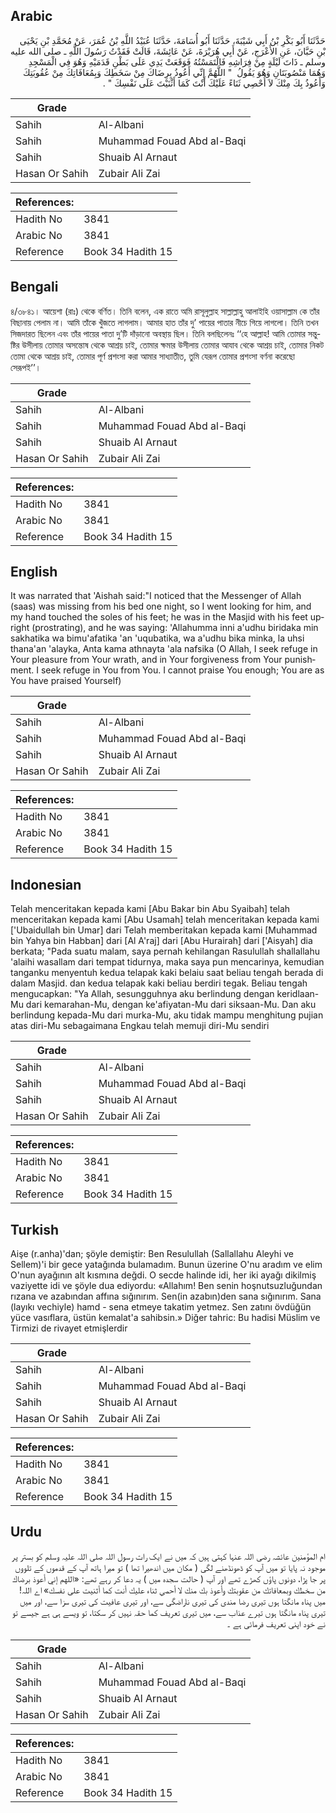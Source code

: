 ## Arabic


<div dir="rtl" lang="ar" style={{fontSize:'larger',backgroundColor:'#f8f9fa',padding:20}}>
حَدَّثَنَا أَبُو بَكْرِ بْنُ أَبِي شَيْبَةَ، حَدَّثَنَا أَبُو أُسَامَةَ، حَدَّثَنَا عُبَيْدُ اللَّهِ بْنُ عُمَرَ، عَنْ مُحَمَّدِ بْنِ يَحْيَى بْنِ حَبَّانَ، عَنِ الأَعْرَجِ، عَنْ أَبِي هُرَيْرَةَ، عَنْ عَائِشَةَ، قَالَتْ فَقَدْتُ رَسُولَ اللَّهِ ـ صلى الله عليه وسلم ـ ذَاتَ لَيْلَةٍ مِنْ فِرَاشِهِ فَالْتَمَسْتُهُ فَوَقَعَتْ يَدِي عَلَى بَطْنِ قَدَمَيْهِ وَهُوَ فِي الْمَسْجِدِ وَهُمَا مَنْصُوبَتَانِ وَهُوَ يَقُولُ ‏ "‏ اللَّهُمَّ إِنِّي أَعُوذُ بِرِضَاكَ مِنْ سَخَطِكَ وَبِمُعَافَاتِكَ مِنْ عُقُوبَتِكَ وَأَعُوذُ بِكَ مِنْكَ لاَ أُحْصِي ثَنَاءً عَلَيْكَ أَنْتَ كَمَا أَثْنَيْتَ عَلَى نَفْسِكَ ‏"‏ ‏.‏
</div>
<div style={{backgroundColor:'#f8f9fa',padding:20, marginBottom: 10}}><table> <thead> <tr> <th>Grade</th> <th></th> </tr> </thead> <tbody> <tr><td>Sahih</td><td>Al-Albani</td></tr><tr><td>Sahih</td><td>Muhammad Fouad Abd al-Baqi</td></tr><tr><td>Sahih</td><td>Shuaib Al Arnaut</td></tr><tr><td>Hasan Or Sahih</td><td>Zubair Ali Zai</td></tr></tbody></table><table> <thead> <tr> <th>References:</th> <th></th> </tr> </thead> <tbody><tr><td>Hadith No</td><td>3841</td></tr><tr><td>Arabic No</td><td>3841</td></tr><tr><td>Reference</td><td>Book 34 Hadith 15</td></tr></tbody></table></div>

## Bengali


<div dir="ltr" lang="bn" style={{fontSize:'larger',backgroundColor:'#f8f9fa',padding:20}}>
৪/৩৮৪১। আয়েশা (রাঃ) থেকে বর্ণিত। তিনি বলেন, এক রাতে অমি রাসূলুল্লাহ সাল্লাল্লাহু আলাইহি ওয়াসাল্লাম কে তাঁর বিছানায় পেলাম না। আমি তাঁকে খুঁজতে লাগলাম। আমার হাত তাঁর দু’ পায়ের পাতার নীচে গিয়ে লাগলো। তিনি তখন সিজদারত ছিলেন এবং তাঁর পায়ের পাতা দু’টি দাঁড়ানো অবস্থায় ছিল। তিনি বলছিলেনঃ ‘‘হে আল্লাহ! আমি তোমার সন্তুষ্টির উসীলায় তোমার অসন্তোষ থেকে আশ্রয় চাই, তোমার ক্ষমার উসীলায় তোমার আযাব থেকে আশ্রয় চাই, তোমার নিকট তোমা থেকে আশ্রয় চাই, তোমার পূর্ণ প্রশংসা করা আমার সাধ্যাতীত, তুমি যেরূপ তোমার প্রশংসা বর্ণনা করেছো সেরূপই’’।
</div>
<div style={{backgroundColor:'#f8f9fa',padding:20, marginBottom: 10}}><table> <thead> <tr> <th>Grade</th> <th></th> </tr> </thead> <tbody> <tr><td>Sahih</td><td>Al-Albani</td></tr><tr><td>Sahih</td><td>Muhammad Fouad Abd al-Baqi</td></tr><tr><td>Sahih</td><td>Shuaib Al Arnaut</td></tr><tr><td>Hasan Or Sahih</td><td>Zubair Ali Zai</td></tr></tbody></table><table> <thead> <tr> <th>References:</th> <th></th> </tr> </thead> <tbody><tr><td>Hadith No</td><td>3841</td></tr><tr><td>Arabic No</td><td>3841</td></tr><tr><td>Reference</td><td>Book 34 Hadith 15</td></tr></tbody></table></div>

## English


<div dir="ltr" lang="en" style={{fontSize:'larger',backgroundColor:'#f8f9fa',padding:20}}>
It was narrated that 'Aishah said:"I noticed that the Messenger of Allah (saas) was missing from his bed one night, so I went looking for him, and my hand touched the soles of his feet; he was in the Masjid with his feet upright (prostrating), and he was saying: 'Allahumma inni a'udhu biridaka min sakhatika wa bimu'afatika 'an 'uqubatika, wa a'udhu bika minka, la uhsi thana'an 'alayka, Anta kama athnayta 'ala nafsika (O Allah, I seek refuge in Your pleasure from Your wrath, and in Your forgiveness from Your punishment. I seek refuge in You from You. I cannot praise You enough; You are as You have praised Yourself)
</div>
<div style={{backgroundColor:'#f8f9fa',padding:20, marginBottom: 10}}><table> <thead> <tr> <th>Grade</th> <th></th> </tr> </thead> <tbody> <tr><td>Sahih</td><td>Al-Albani</td></tr><tr><td>Sahih</td><td>Muhammad Fouad Abd al-Baqi</td></tr><tr><td>Sahih</td><td>Shuaib Al Arnaut</td></tr><tr><td>Hasan Or Sahih</td><td>Zubair Ali Zai</td></tr></tbody></table><table> <thead> <tr> <th>References:</th> <th></th> </tr> </thead> <tbody><tr><td>Hadith No</td><td>3841</td></tr><tr><td>Arabic No</td><td>3841</td></tr><tr><td>Reference</td><td>Book 34 Hadith 15</td></tr></tbody></table></div>

## Indonesian


<div dir="ltr" lang="id" style={{fontSize:'larger',backgroundColor:'#f8f9fa',padding:20}}>
Telah menceritakan kepada kami [Abu Bakar bin Abu Syaibah] telah menceritakan kepada kami [Abu Usamah] telah menceritakan kepada kami ['Ubaidullah bin Umar] dari Telah memberitakan kepada kami [Muhammad bin Yahya bin Habban] dari [Al A'raj] dari [Abu Hurairah] dari ['Aisyah] dia berkata; "Pada suatu malam, saya pernah kehilangan Rasulullah shallallahu 'alaihi wasallam dari tempat tidurnya, maka saya pun mencarinya, kemudian tanganku menyentuh kedua telapak kaki belaiu saat beliau tengah berada di dalam Masjid. dan kedua telapak kaki beliau berdiri tegak. Beliau tengah mengucapkan: "Ya Allah, sesungguhnya aku berlindung dengan keridlaan-Mu dari kemarahan-Mu, dengan ke'afiyatan-Mu dari siksaan-Mu. Dan aku berlindung kepada-Mu dari murka-Mu, aku tidak mampu menghitung pujian atas diri-Mu sebagaimana Engkau telah memuji diri-Mu sendiri
</div>
<div style={{backgroundColor:'#f8f9fa',padding:20, marginBottom: 10}}><table> <thead> <tr> <th>Grade</th> <th></th> </tr> </thead> <tbody> <tr><td>Sahih</td><td>Al-Albani</td></tr><tr><td>Sahih</td><td>Muhammad Fouad Abd al-Baqi</td></tr><tr><td>Sahih</td><td>Shuaib Al Arnaut</td></tr><tr><td>Hasan Or Sahih</td><td>Zubair Ali Zai</td></tr></tbody></table><table> <thead> <tr> <th>References:</th> <th></th> </tr> </thead> <tbody><tr><td>Hadith No</td><td>3841</td></tr><tr><td>Arabic No</td><td>3841</td></tr><tr><td>Reference</td><td>Book 34 Hadith 15</td></tr></tbody></table></div>

## Turkish


<div dir="ltr" lang="tr" style={{fontSize:'larger',backgroundColor:'#f8f9fa',padding:20}}>
Aişe (r.anha)'dan; şöyle demiştir: Ben Resulullah (Sallallahu Aleyhi ve Sellem)'i bir gece yatağında bulamadım. Bunun üzerine O'nu aradım ve elim O'nun ayağının alt kısmına değdi. O secde halinde idi, her iki ayağı dikilmiş vaziyette idi ve şöyle dua ediyordu: «Allahım! Ben senin hoşnutsuzluğundan rızana ve azabından affına sığınırım. Sen(in azabın)den sana sığınırım. Sana (layıkı vechiyle) hamd - sena etmeye takatim yetmez. Sen zatını övdüğün yüce vasıflara, üstün kemalat'a sahibsin.» Diğer tahric: Bu hadisi Müslim ve Tirmizi de rivayet etmişlerdir
</div>
<div style={{backgroundColor:'#f8f9fa',padding:20, marginBottom: 10}}><table> <thead> <tr> <th>Grade</th> <th></th> </tr> </thead> <tbody> <tr><td>Sahih</td><td>Al-Albani</td></tr><tr><td>Sahih</td><td>Muhammad Fouad Abd al-Baqi</td></tr><tr><td>Sahih</td><td>Shuaib Al Arnaut</td></tr><tr><td>Hasan Or Sahih</td><td>Zubair Ali Zai</td></tr></tbody></table><table> <thead> <tr> <th>References:</th> <th></th> </tr> </thead> <tbody><tr><td>Hadith No</td><td>3841</td></tr><tr><td>Arabic No</td><td>3841</td></tr><tr><td>Reference</td><td>Book 34 Hadith 15</td></tr></tbody></table></div>

## Urdu


<div dir="rtl" lang="ur" style={{fontSize:'larger',backgroundColor:'#f8f9fa',padding:20}}>
ام المؤمنین عائشہ رضی اللہ عنہا کہتی ہیں کہ میں نے ایک رات رسول اللہ صلی اللہ علیہ وسلم کو بستر پر موجود نہ پایا تو میں آپ کو ڈھونڈھنے لگی ( مکان میں اندھیرا تھا ) تو میرا ہاتھ آپ کے قدموں کے تلووں پر جا پڑا، دونوں پاؤں کھڑے تھے اور آپ ( حالت سجدہ میں ) یہ دعا کر رہے تھے: «اللهم إني أعوذ برضاك من سخطك وبمعافاتك من عقوبتك وأعوذ بك منك لا أحصي ثناء عليك أنت كما أثنيت على نفسك» اے اللہ! میں پناہ مانگتا ہوں تیری رضا مندی کی تیری ناراضگی سے، اور تیری عافیت کی تیری سزا سے، اور میں تیری پناہ مانگتا ہوں تیرے عذاب سے، میں تیری تعریف کما حقہ نہیں کر سکتا، تو ویسے ہی ہے جیسے تو نے خود اپنی تعریف فرمائی ہے ۔
</div>
<div style={{backgroundColor:'#f8f9fa',padding:20, marginBottom: 10}}><table> <thead> <tr> <th>Grade</th> <th></th> </tr> </thead> <tbody> <tr><td>Sahih</td><td>Al-Albani</td></tr><tr><td>Sahih</td><td>Muhammad Fouad Abd al-Baqi</td></tr><tr><td>Sahih</td><td>Shuaib Al Arnaut</td></tr><tr><td>Hasan Or Sahih</td><td>Zubair Ali Zai</td></tr></tbody></table><table> <thead> <tr> <th>References:</th> <th></th> </tr> </thead> <tbody><tr><td>Hadith No</td><td>3841</td></tr><tr><td>Arabic No</td><td>3841</td></tr><tr><td>Reference</td><td>Book 34 Hadith 15</td></tr></tbody></table></div>